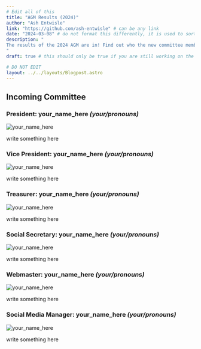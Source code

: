 ```yaml
---
# Edit all of this
title: "AGM Results (2024)"
author: "Ash Entwisle"
link: "https://github.com/ash-entwisle" # can be any link
date: "2024-03-08" # do not format this differently, it is used to sort the blogposts
description: "
The results of the 2024 AGM are in! Find out who the new committee members are and what they have planned for the year ahead.
"
draft: true # this should only be true if you are still working on the blogpost, once it is ready to be published, set this to false

# DO NOT EDIT
layout: ../../layouts/Blogpost.astro
---
```


## Incoming Committee

### President: your_name_here *(your/pronouns)*

![your_name_here](/favicon.png)

write something here

### Vice President: your_name_here *(your/pronouns)*

![your_name_here](/favicon.png)

write something here

### Treasurer: your_name_here *(your/pronouns)*

![your_name_here](/favicon.png)

write something here

### Social Secretary: your_name_here *(your/pronouns)*

![your_name_here](/favicon.png)

write something here

### Webmaster: your_name_here *(your/pronouns)*

![your_name_here](/favicon.png)

write something here

### Social Media Manager: your_name_here *(your/pronouns)*

![your_name_here](/favicon.png)

write something here

## 
